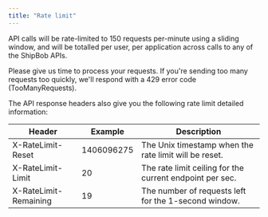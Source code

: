 ```yaml
---
title: "Rate limit"
---
```


API calls will be rate-limited to 150 requests per-minute using a sliding window, and will be totalled per user, per application across calls to any of the ShipBob APIs.

Please give us time to process your requests. If you're sending too many requests too quickly, we'll respond with a 429 error code (TooManyRequests).

The API response headers also give you the following rate limit detailed information:

| Header                | Example    | Description                                              |
| --------------------- | ---------- | -------------------------------------------------------- |
| X-RateLimit-Reset     | 1406096275 | The Unix timestamp when the rate limit will be reset.    |
| X-RateLimit-Limit     | 20         | The rate limit ceiling for the current endpoint per sec. |
| X-RateLimit-Remaining | 19         | The number of requests left for the 1-second window.     |